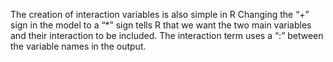 The creation of interaction variables is also simple in R Changing the
“+" sign in the model to a “\*" sign tells R that we want the two main
variables and their interaction to be included. The interaction term
uses a “:" between the variable names in the output. 

